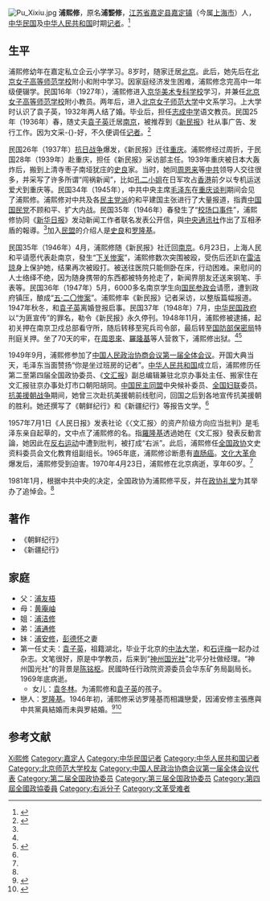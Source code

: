 [[File:Pu_Xixiu.jpg|thumb]]
'''浦熙修'''{{BD|1910年|10月29日|1970年|4月23日|catIdx=P浦}}，原名'''浦媐修'''，[[江苏省|江苏省]][[嘉定县|嘉定县]][[嘉定镇街道|嘉定镇]]（今属[[上海市|上海市]]）人，[[中华民国|中华民国]]及[[中华人民共和国|中华人民共和国]]时期[[记者|记者]]。<ref>{{Cite web|title=著名记者、彭德怀妻妹浦熙修的最后岁月--中国共产党新闻--中国共产党新闻网|url=http://cpc.people.com.cn/GB/64162/64172/85037/85038/6550299.html|accessdate=2019-09-04|work=cpc.people.com.cn|archive-date=2018-04-19|archive-url=https://web.archive.org/web/20180419164647/http://cpc.people.com.cn/GB/64162/64172/85037/85038/6550299.html|dead-url=no}}</ref>

== 生平 ==
浦熙修幼年在嘉定私立企云小学学习。8岁时，随家迁居[[北京|北京]]。此后，她先后在[[北京女子高等师范学校|北京女子高等师范学校]]附小和附中学习。因家庭经济发生困难，浦熙修念完高中一年级便辍学。民国16年（1927年），浦熙修进入[[京华美术专科学校|京华美术专科学校]]学习，并兼任[[北京女子高等师范学校|北京女子高等师范学校]]附小教员。两年后，进入[[北京女子师范大学|北京女子师范大学]]中文系学习。上大学时认识了袁子英，1932年两人结了婚。毕业后，担任[[志成中学|志成中学]]语文教员。民国25年（1936年）春，随丈夫[[袁子英|袁子英]]迁居[[南京|南京]]，被推荐到《[[新民报|新民报]]》社从事广告、发行工作。因为文采-{}-好，不久便调任[[记者|记者]]。<ref name=sht>{{Cite web |url=http://www.shtong.gov.cn/newsite/node2/node4/node2250/node4424/node54530/node61870/node61872/userobject1ai40646.html |title=浦熙修，载 嘉定县志 卷三十五传略 本籍，上海通，于2013-04-24查阅 |access-date=2019-04-15 |archive-date=2017-02-27 |archive-url=https://web.archive.org/web/20170227055049/http://www.shtong.gov.cn/Newsite/node2/node4/node2250/node4424/node54530/node61870/node61872/userobject1ai40646.html |dead-url=no }}</ref>

民国26年（1937年）[[抗日战争|抗日战争]]爆发，《新民报》迁往[[重庆|重庆]]。浦熙修经过周折，于民国28年（1939年）赴重庆，担任《新民报》采访部主任。1939年重庆被日本大轰炸后，搬到上清寺枣子南垭犹庄的[[史良|史良]]家。当时，她同[[周恩来|周恩来]]等[[中共|中共]]领导人交往很多，并采写了许多所谓“闯祸新闻”，比如[[孔令伟|孔二小姐]]在日军攻占[[香港|香港]]前夕以专机运送爱犬到重庆等。民国34年（1945年），中共中央主席[[毛泽东|毛泽东]]在[[重庆谈判|重庆谈判]]期间会见了浦熙修。浦熙修对中共及各[[民主党派|民主党派]]的和平建国主张进行了大量报道，指責[[中国国民党|中国国民党]]不顾和平、扩大内战。民国35年（1946年）春發生了“[[校场口事件|校场口事件]]”，浦熙修协同《[[新华日报|新华日报]]》发动新闻工作者联名发表公开信，與[[中央通讯社|中央通讯社]]作出了互相矛盾的報導。<ref name=sht/>加入[[民盟|民盟]]的介绍人是[[史良|史良]]和[[罗隆基|罗隆基]]。

民国35年（1946年）4月，浦熙修随《新民报》社迁回[[南京|南京]]。6月23日，上海人民和平请愿代表赴南京，發生“[[下关惨案|下关惨案]]”，浦熙修数次突围被殴，受伤后还趴在[[雷洁琼|雷洁琼]]身上保护她，结果再次被殴打。被送往医院只能侧卧在床，行动困难。来慰问的人士络绎不绝，因为随身携带的东西都被特务抢走了，新闻界朋友还送来钢笔、手表等。民国36年（1947年）5月，6000多名南京学生向[[国民参政会|国民参政会]]请愿，遭到政府镇压，酿成“[[五·二〇惨案|五·二〇惨案]]”。浦熙修率《新民报》记者采访，以整版篇幅报道。1947年秋冬，和[[袁子英|袁子英]]离婚登报启事。民国37年（1948年）7月，[[中华民国政府|中华民国政府]]以“为匪宣传”的罪名，勒令《新民报》永久停刊。1948年11月，浦熙修被逮捕，起初关押在南京卫戍总部看守所，随后转移至宪兵司令部，最后转至[[国防部保密局|国防部保密局]]特刑庭关押。坐了70天的牢，在[[周恩來|周恩來]]、[[羅隆基|羅隆基]]等人营救下，浦熙修出狱。<ref name=sht/><ref name="散木2013">{{cite book|author=散木|title=1949年後中國共產黨政治謎案19件|url=http://books.google.com/books?id=btSrTcE5u3EC&pg=PA138|date=2013-05-01|publisher=秀威出版|isbn=978-986-326-111-7|pages=138}}</ref>

1949年9月，浦熙修参加了[[中国人民政治协商会议第一届全体会议|中国人民政治协商会议第一届全体会议]]。开国大典当天，毛泽东当面赞扬“你是坐过班房的记者”。[[中华人民共和国|中华人民共和国]]成立后，浦熙修历任第二至第四届全国政协委员、《[[文汇报_(香港)|文汇报]]》副总编辑兼驻北京办事处主任、搬家住在文汇报驻京办事处灯市口朝阳胡同。[[中国民主同盟|中国民主同盟]]中央候补委员、[[全国妇联|全国妇联]]委员。[[抗美援朝战争|抗美援朝战争]]期间，她曾三次赴抗美援朝前线慰问，回国之后到各地宣传抗美援朝的胜利。她还撰写了《朝鲜纪行》和《新疆纪行》等报告文学。<ref name=sht/>

1957年7月1日《人民日报》发表社论《〈文汇报〉的资产阶级方向应当批判》是毛泽东亲自起草的，文中点了浦熙修的名。指[[羅隆基|羅隆基]]透過她在《文汇报》發表反動言論，她因此在[[反右运动|反右运动]]中遭到批判，被打成“右派”。此后，浦熙修任[[全国政协|全国政协]]文史资料委员会文化教育组副组长。1965年底，浦熙修诊断患有[[直肠癌|直肠癌]]。[[文化大革命|文化大革命]]爆发后，浦熙修受到迫害。1970年4月23日，浦熙修在北京病逝，享年60岁。<ref name=sht/>

1981年1月，根据中共中央的决定，全国政协为浦熙修平反，并在[[政协礼堂|政协礼堂]]为其举办了追悼会。<ref name=sht/>

== 著作 ==
*《朝鲜纪行》
*《新疆纪行》

==家庭==
* 父：[[浦友梧|浦友梧]]
* 母：[[黄庵岫|黄庵岫]]
* 姐：[[浦洁修|浦洁修]]
* 弟：[[浦通修|浦通修]]
* 妹：[[浦安修|浦安修]]，[[彭德怀|彭德怀]]之妻
* 第一任丈夫：[[袁子英|袁子英]]，祖籍湖北，毕业于北京的[[中法大学|中法大学]]，和[[石评梅|石评梅]]一起办过杂志。文笔很好，原是中学教员，后来到“[[神州国光社|神州国光社]]”北平分社做经理。“神州国光社”的背景是[[陈铭枢|陈铭枢]]。民國時任行政院资源委员会华东矿务局副局长。1969年底病逝。
** 女儿：[[袁冬林|袁冬林]]。为浦熙修和[[袁子英|袁子英]]的孩子。
* 戀人：[[罗隆基|罗隆基]]。1946年初，浦熙修采访罗隆基而相識戀愛，因浦安修主張應與中共黨員結婚而未與罗結婚。<ref>{{cite web
| url = http://mjlsh.usc.cuhk.edu.hk/Book.aspx?cid=4&tid=1796
| title = 我的母亲浦熙修
| author = 袁冬林
| via = 香港中文大学中国研究服务中心
| access-date = 2021-07-08
| archive-date = 2021-05-29
| archive-url = https://web.archive.org/web/20210529064225/http://mjlsh.usc.cuhk.edu.hk/Book.aspx?cid=4&tid=1796
| dead-url = no
}}</ref><ref>{{cite web|url=https://epaper.gmw.cn/wzb/html/2011-03/31/nw.D110000wzb_20110331_2-05.htm|title=浦熙修与罗隆基|website=文摘报-光明网|access-date=2021-07-08|archive-date=2021-07-09|archive-url=https://web.archive.org/web/20210709185015/https://epaper.gmw.cn/wzb/html/2011-03/31/nw.D110000wzb_20110331_2-05.htm|dead-url=no}}</ref>

== 参考文献 ==
{{reflist}}

{{Authority control}}
{{DEFAULTSORT:Pu浦}}
[[Category:浦姓|Xi熙修]]
[[Category:嘉定人|Category:嘉定人]]
[[Category:中华民国记者|Category:中华民国记者]]
[[Category:中华人民共和国记者|Category:中华人民共和国记者]]
[[Category:北京师范大学校友|Category:北京师范大学校友]]
[[Category:中国人民政治协商会议第一届全体会议代表|Category:中国人民政治协商会议第一届全体会议代表]]
[[Category:第二届全国政协委员|Category:第二届全国政协委员]]
[[Category:第三届全国政协委员|Category:第三届全国政协委员]]
[[Category:第四屆全國政協委員|Category:第四屆全國政協委員]]
[[Category:右派分子|Category:右派分子]]
[[Category:文革受难者|Category:文革受难者]]